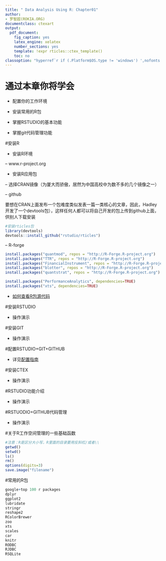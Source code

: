 ```yaml
---
title: " Data Analysis Using R: Chapter01"
author: 
- 罗智超(ROKIA.ORG)
documentclass: ctexart
output:
  pdf_document:
    fig_caption: yes
    latex_engine: xelatex
    number_sections: yes
    template: !expr rticles::ctex_template()
    toc: no
classoption: "hyperref`r if (.Platform$OS.type != 'windows') ',nofonts'`"
---
```


# 通过本章你将学会

- 配置你的工作环境

- 安装常用的R包

- 掌握RSTUDIO的基本功能

- 掌握git代码管理功能


#安装R

- 安装R环境

-- www.r-project.org

- 安装R应用包

-- 选择CRAN镜像（为厦大而骄傲，居然为中国高校中为数不多的几个镜像之一）

-- github

要想在CRAN上面发布一个包难度类似发表一篇一类核心的文章，因此，Hadley开发了一个devtools包），这样任何人都可以将自己开发的包上传到github上面，供别人下载安装

```r
#安装rticles包
library(devtools)
devtools::install_github("rstudio/rticles")

```

-- R-forge
```r
install.packages("quantmod", repos = "http://R-Forge.R-project.org")
install.packages("TTR", repos = "http://R-Forge.R-project.org")
install.packages("FinancialInstrument", repos = "http://R-Forge.R-project.org")
install.packages("blotter", repos = "http://R-Forge.R-project.org")
install.packages("quantstrat", repos = "http://R-Forge.R-project.org")

install.packages("PerformanceAnalytics", dependencies=TRUE)
install.packages("xts", dependencies=TRUE)


```

- [如何查看R包源代码](http://rokia.org/?p=332)



#安装RSTUDIO

- 操作演示

#安装GIT

- 操作演示


#配置RSTUDIO+GIT+GITHUB

- 详见[配置指南](http://rokia.org/?p=315)

#安装CTEX

- 操作演示

#RSTUDIO功能介绍

- 操作演示

#RSTUODIO+GITHUB代码管理

- 操作演示

#关于R工作空间管理的一些基础函数

```r
#注意：R是区分大小写，R里面的目录要用反斜杠/或者\\
getwd()
setwd()
ls()
rm()
options(digits=3)
save.image("filename")
```

#常用的R包
```r
google+top 100 r packages 
dplyr
ggplot2
lubridate
stringr
reshape2
RColorBrewer
zoo
xts
scales
car
knitr
RODBC
RJDBC
RSQLite

```












